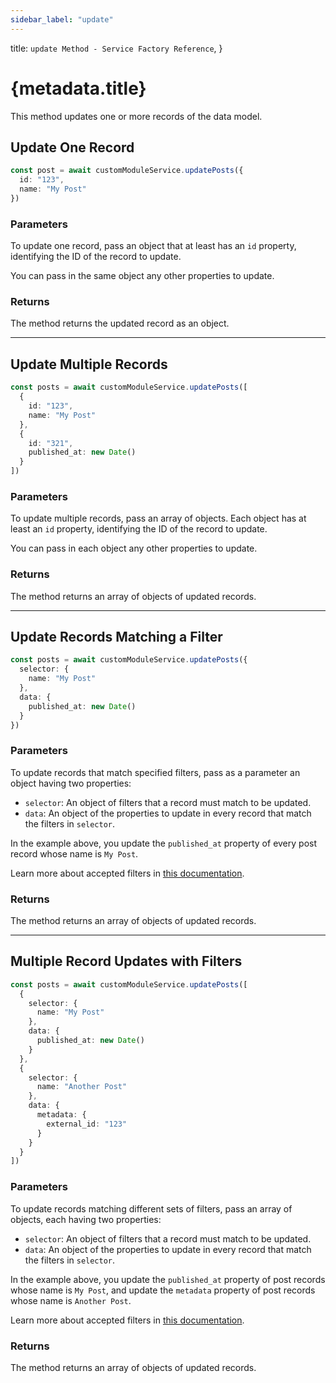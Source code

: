 ```yaml
---
sidebar_label: "update"
---
```


  title: `update Method - Service Factory Reference`,
}

# {metadata.title}

This method updates one or more records of the data model.

## Update One Record

```ts
const post = await customModuleService.updatePosts({
  id: "123",
  name: "My Post"
})
```

### Parameters

To update one record, pass an object that at least has an `id` property, identifying the ID of the record to update.

You can pass in the same object any other properties to update.

### Returns

The method returns the updated record as an object.

---

## Update Multiple Records

```ts
const posts = await customModuleService.updatePosts([
  {
    id: "123",
    name: "My Post"
  },
  {
    id: "321",
    published_at: new Date()
  }
])
```

### Parameters

To update multiple records, pass an array of objects. Each object has at least an `id` property, identifying the ID of the record to update.

You can pass in each object any other properties to update.

### Returns

The method returns an array of objects of updated records.

---

## Update Records Matching a Filter

```ts
const posts = await customModuleService.updatePosts({
  selector: {
    name: "My Post"
  },
  data: {
    published_at: new Date()
  }
})
```

### Parameters

To update records that match specified filters, pass as a parameter an object having two properties:

- `selector`: An object of filters that a record must match to be updated.
- `data`: An object of the properties to update in every record that match the filters in `selector`.

In the example above, you update the `published_at` property of every post record whose name is `My Post`.

<Note>

Learn more about accepted filters in [this documentation](../../tips/filtering/page.mdx).

</Note>

### Returns

The method returns an array of objects of updated records.

---

## Multiple Record Updates with Filters

```ts
const posts = await customModuleService.updatePosts([
  {
    selector: {
      name: "My Post"
    },
    data: {
      published_at: new Date()
    }
  },
  {
    selector: {
      name: "Another Post"
    },
    data: {
      metadata: {
        external_id: "123"
      }
    }
  }
])
```

### Parameters

To update records matching different sets of filters, pass an array of objects, each having two properties:

- `selector`: An object of filters that a record must match to be updated.
- `data`: An object of the properties to update in every record that match the filters in `selector`.

In the example above, you update the `published_at` property of post records whose name is `My Post`, and update the `metadata` property of post records whose name is `Another Post`.

<Note>

Learn more about accepted filters in [this documentation](../../tips/filtering/page.mdx).

</Note>

### Returns

The method returns an array of objects of updated records.
